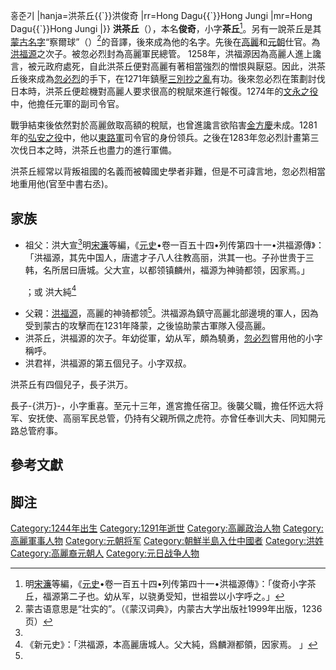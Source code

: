 {{Infobox Korean name
|hangul=홍다구{{`}}홍준기
|hanja=洪茶丘{{`}}洪俊奇
|rr=Hong Dagu{{`}}Hong Jungi
|mr=Hong Dagu{{`}}Hong Jungi
|}}
'''洪茶丘'''（{{bd|1244年||1291年||catIdx=H洪}}），本名'''俊奇'''，小字'''茶丘'''<ref>明[[宋濂|宋濂]]等編，《[[s:元史/卷154|元史]]•卷一百五十四•列传第四十一•洪福源傳》：「俊奇小字茶丘，福源第二子也。幼从军，以骁勇受知，世祖尝以小字呼之。」</ref>。另有一說茶丘是其[[蒙古人名|蒙古名字]]“察爾球”（{{mong|m=ᠴᠠᠷᠭᠣ|Ppp=čarγu}}）<ref>蒙古语意思是“壮实的”。（《蒙汉词典》，内蒙古大学出版社1999年出版，1236页）</ref>的音譯，後來成為他的名字。先後在[[高麗_(918年－1392年)|高麗]]和[[元朝|元朝]]仕官。為[[洪福源|洪福源]]之次子。被忽必烈封為高麗軍民總管。
1258年，洪福源因為高麗人進上讒言，被元政府處死，自此洪茶丘便對高麗有著相當強烈的憎恨與厭惡。因此，洪茶丘後來成為[[忽必烈|忽必烈]]的手下，在1271年鎮壓[[三別抄之亂|三別抄之亂]]有功。後來忽必烈在策劃討伐日本時，洪茶丘便趁機對高麗人要求很高的稅賦來進行報復。1274年的[[文永之役|文永之役]]中，他擔任元軍的副司令官。

戰爭結束後依然對於高麗斂取高額的稅賦，也曾進讒言欲陷害[[金方慶|金方慶]]未成。1281年的[[弘安之役|弘安之役]]中，他以[[東路軍|東路軍]]司令官的身份领兵。之後在1283年忽必烈計畫第三次伐日本之時，洪茶丘也盡力的進行軍備。

洪茶丘經常以背叛祖國的名義而被韓國史學者非難，但是不可諱言地，忽必烈相當地重用他(官至中書右丞)。

==家族==
*祖父：洪大宣<ref name=“元史/卷154“>明[[宋濂|宋濂]]等編，《[[s:元史/卷154|元史]]•卷一百五十四•列传第四十一•洪福源傳》：「洪福源，其先中国人，唐遣才子八人往教高丽，洪其一也。子孙世贵于三韩，名所居曰唐城。父大宣，以都领镇麟州，福源为神骑都领，因家焉。」</ref>；或 洪大純<ref>《新元史》：「洪福源，本高麗唐城人。父大純，爲麟淵都領，因家焉。 」</ref>
*父親：[[洪福源|洪福源]]，高麗的神骑都领<ref name=“元史/卷154“/>。洪福源為鎮守高麗北部邊境的軍人，因為受到蒙古的攻擊而在1231年降蒙，之後協助蒙古軍隊入侵高麗。
* 洪茶丘，洪福源的次子。年幼從軍，幼从军，頗為驍勇，[[忽必烈|忽必烈]]嘗用他的小字稱呼。
* 洪君祥，洪福源的第五個兒子。小字双叔。

洪茶丘有四個兒子，長子洪万。

長子-{洪万}-，小字重喜。至元十三年，進宮擔任宿卫。後襲父職，擔任怀远大将军、安抚使、高丽军民总管，仍持有父親所佩之虎符。亦曾任奉训大夫、同知開元路总管府事。

==參考文獻==
{{reflist}}

==脚注==
{{reflist}}

[[Category:1244年出生|Category:1244年出生]]
[[Category:1291年逝世|Category:1291年逝世]]
[[Category:高麗政治人物|Category:高麗政治人物]]
[[Category:高麗軍事人物|Category:高麗軍事人物]]
[[Category:元朝将军|Category:元朝将军]]
[[Category:朝鮮半島入仕中國者|Category:朝鮮半島入仕中國者]]
[[Category:洪姓|Category:洪姓]]
[[Category:高麗裔元朝人|Category:高麗裔元朝人]]
[[Category:元日战争人物|Category:元日战争人物]]
